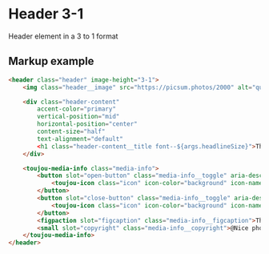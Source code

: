 # Header 3-1

Header element in a 3 to 1 format

## Markup example
```html
<header class="header" image-height="3-1">
    <img class="header__image" src="https://picsum.photos/2000" alt="quote image" />

    <div class="header-content"
        accent-color="primary"
        vertical-position="mid"
        horizontal-position="center"
        content-size="half"
        text-alignment="default"
        <h1 class="header-content__title font--${args.headlineSize}">This is a headline</h1>
    </div>

    <toujou-media-info class="media-info">
        <button slot="open-button" class="media-info__toggle" aria-description="Toggle the image caption and / or copyright">
            <toujou-icon class="icon" icon-color="background" icon-name="info" icon-size="ms"></toujou-icon>
        </button>
        <button slot="close-button" class="media-info__toggle" aria-description="Toggle the image caption and / or copyright">
            <toujou-icon class="icon" icon-color="background" icon-name="close" icon-size="ms"></toujou-icon>
        </button>
        <figpaction slot="figcaption" class="media-info__figcaption">This is a beautiful description</figpaction>
        <small slot="copyright" class="media-info__copyright">@Nice photographer</small>
    </toujou-media-info>
</header>
```
